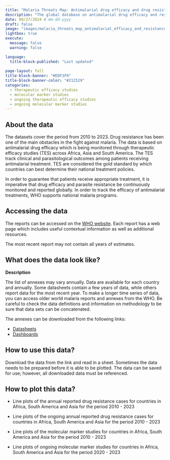 ```yaml
---
title: "Malaria Threats Map: Antimalarial drug efficacy and drug resistance"
description: "The global database on antimalarial drug efficacy and resistance, established in 2000, tracks drug efficacy in malaria-endemic countries."
date: 09/27/2024 # mm-dd-yyyy
draft: false
image: "images/malaria_threats_map_antimalarial_efficacy_and_resistance.png"
lightbox: true
execute:
  message: false
  warning: false

language: 
  title-block-published: "Last updated"
  
page-layout: full
title-block-banner: "#EDF3F9"
title-block-banner-color: "#212529"
categories:
  - therapeutic efficacy studies
  - molecular marker studies
  - ongoing therapeutic efficacy studies
  - ongoing molecular marker studies
---
```


## About the data

The datasets cover the period from 2010 to 2023. Drug resistance has been one of the main obstacles in the fight against malaria.
The data is based on antimalarial drug efficacy which is being monitored through therapeutic efficacy studies (TES) across Africa, Asia and South America. The TES track clinical and parasitological outcomes among patients receiving antimalarial treatment. TES are considered the gold standard by which countries can best determine their national treatment policies.

In order to guarantee that patients receive appropriate treatment, it is imperative that drug efficacy and parasite resistance be continuously monitored and reported globally. In order to track the efficacy of antimalarial treatments, WHO supports national malaria programs. 

## Accessing the data

The reports can be accessed on the [WHO website](https://apps.who.int/malaria/maps/threats/#/download). Each report has a web page which includes useful contextual information as well as additional resources. 

The most recent report may not contain all years of estimates. 

## What does the data look like?

**Description**

The list of annexes may vary annually. Data are available for each country and annually. Some datasheets contain a few years of data, while others report data for the most recent year. To make a longer time series of data, you can access older world malaria reports and annexes from the WHO. Be careful to check the data definitions and information on methodology to be sure that data sets can be concatenated.

The annexes can be downloaded from the following links:

- [Datasheets](https://apps.who.int/malaria/maps/threats/#/download)
- [Dashboards](https://apps.who.int/malaria/maps/threats/#/dashboards?theme=treatment)

## How to use this data?

Download the data from the link and read in a sheet. Sometimes the data needs to be prepared before it is able to be plotted. The data can be saved for use; however, all downloaded data must be referenced.

## How to plot this data?

- Line plots of the annual reported drug resistance cases for countries in Africa, South America and Asia for the period 2010 - 2023

- Line plots of the ongoing annual reported drug resistance cases for countries in Africa, South America and Asia for the period 2010 - 2023 

- Line plots of the molecular marker studies for countries in Africa, South America and Asia for the period 2010 - 2023

- Line plots of ongoing molecular marker studies for countries in Africa, South America and Asia for the period 2020 - 2023

